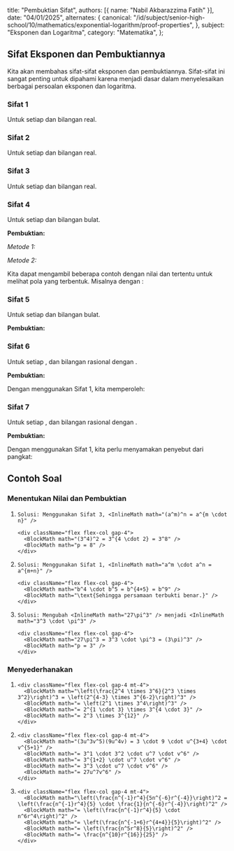   title: "Pembuktian Sifat",
  authors: [{ name: "Nabil Akbarazzima Fatih" }],
  date: "04/01/2025",
  alternates: {
    canonical:
      "/id/subject/senior-high-school/10/mathematics/exponential-logarithm/proof-properties",
  },
  subject: "Eksponen dan Logaritma",
  category: "Matematika",
};

## Sifat Eksponen dan Pembuktiannya

Kita akan membahas sifat-sifat eksponen dan pembuktiannya. Sifat-sifat ini sangat penting untuk dipahami karena menjadi dasar dalam menyelesaikan berbagai persoalan eksponen dan logaritma.

### Sifat 1

<InlineMath math="a^m \cdot a^n = a^{m+n}" />

Untuk setiap <InlineMath math="a \neq 0" /> dan <InlineMath math="m, n" /> bilangan real.

### Sifat 2

<InlineMath math="\frac{a^m}{a^n} = a^{m-n}" />

Untuk setiap <InlineMath math="a \neq 0" /> dan <InlineMath math="m, n" /> bilangan real.

### Sifat 3

<InlineMath math="(a^m)^n = a^{m \cdot n}" />

Untuk setiap <InlineMath math="a \neq 0" /> dan <InlineMath math="m, n" /> bilangan real.

### Sifat 4

<InlineMath math="(ab)^m = a^m \cdot b^m" />

Untuk setiap <InlineMath math="a, b \neq 0" /> dan <InlineMath math="m" /> bilangan bulat.

**Pembuktian:**

_Metode 1:_

<div className="flex flex-col gap-4">
  <BlockMath math="(ab)^m = \underbrace{ab \times ab \times ab \times \ldots \times ab}_{m\text{ faktor}}" />
  <BlockMath math="(ab)^m = \underbrace{a \times a \times a \times \ldots \times a}_{m\text{ faktor}} \times \underbrace{b \times b \times b \times \ldots \times b}_{m\text{ faktor}}" />
  <BlockMath math="(ab)^m = a^m \times b^m" />
</div>

_Metode 2:_

Kita dapat mengambil beberapa contoh dengan nilai <InlineMath math="m, a" /> dan <InlineMath math="b" /> tertentu
untuk melihat pola yang terbentuk. Misalnya dengan <InlineMath math="m=2, a=3, b=4" />:

<div className="flex flex-col gap-4">
  <BlockMath math="(3 \cdot 4)^2 = 12^2 = 144" />
  <BlockMath math="3^2 \cdot 4^2 = 9 \cdot 16 = 144" />
</div>

### Sifat 5

<InlineMath math="\left(\frac{a}{b}\right)^m = \frac{a^m}{b^m}" />

Untuk setiap <InlineMath math="a \neq 0, b \neq 0" /> dan <InlineMath math="m" /> bilangan bulat.

**Pembuktian:**

<div className="flex flex-col gap-4">
  <BlockMath math="\left(\frac{a}{b}\right)^m = \underbrace{\frac{a}{b} \times \frac{a}{b} \times \frac{a}{b} \times \ldots \times \frac{a}{b}}_{m\text{ faktor}}" />
  <BlockMath math="\left(\frac{a}{b}\right)^m = \frac{\underbrace{a \times a \times a \times \ldots \times a}_{m\text{ faktor}}}{\underbrace{b \times b \times b \times \ldots \times b}_{m\text{ faktor}}}" />
  <BlockMath math="\left(\frac{a}{b}\right)^m = \frac{a^m}{b^m}" />
</div>

### Sifat 6

<InlineMath math="(a^{\frac{m}{n}})(a^{\frac{p}{n}}) = a^{\frac{m+p}{n}}" />

Untuk setiap <InlineMath math="a > 0" />, <InlineMath math="\frac{m}{n}" /> dan <InlineMath math="\frac{p}{n}" /> bilangan rasional dengan <InlineMath math="n \neq 0" />.

**Pembuktian:**

Dengan menggunakan Sifat 1, kita memperoleh:

<div className="flex flex-col gap-4">
  <BlockMath math="(a^{\frac{m}{n}})(a^{\frac{p}{n}}) = a^{\frac{m}{n} + \frac{p}{n}}" />
  <BlockMath math="(a^{\frac{m}{n}})(a^{\frac{p}{n}}) = a^{\frac{m+p}{n}}" />
</div>

### Sifat 7

<InlineMath math="(a^{\frac{m}{n}})(a^{\frac{p}{q}}) = a^{\frac{mq + pn}{nq}}" />

Untuk setiap <InlineMath math="a > 0" />, <InlineMath math="\frac{m}{n}" /> dan <InlineMath math="\frac{p}{q}" /> bilangan rasional dengan <InlineMath math="n, q \neq 0" />.

**Pembuktian:**

Dengan menggunakan Sifat 1, kita perlu menyamakan penyebut dari pangkat:

<div className="flex flex-col gap-4">
  <BlockMath math="(a^{\frac{m}{n}})(a^{\frac{p}{q}}) = a^{\frac{m}{n} + \frac{p}{q}}" />
  <BlockMath math="(a^{\frac{m}{n}})(a^{\frac{p}{q}}) = a^{\frac{mq}{nq} + \frac{pn}{nq}}" />
  <BlockMath math="(a^{\frac{m}{n}})(a^{\frac{p}{q}}) = a^{\frac{mq + pn}{nq}}" />
</div>

## Contoh Soal

### Menentukan Nilai dan Pembuktian

<ol className="list-decimal space-y-4 pl-5">
  <li className="pl-1 text-foreground/80 leading-relaxed">
    <InlineMath math="(3^4)^2 = 3^p" />

    Solusi: Menggunakan Sifat 3, <InlineMath math="(a^m)^n = a^{m \cdot n}" />

    <div className="flex flex-col gap-4">
      <BlockMath math="(3^4)^2 = 3^{4 \cdot 2} = 3^8" />
      <BlockMath math="p = 8" />
    </div>

  </li>

  <li className="pl-1 text-foreground/80 leading-relaxed">
    <InlineMath math="b^4 \cdot b^5 = b^9" />

    Solusi: Menggunakan Sifat 1, <InlineMath math="a^m \cdot a^n = a^{m+n}" />

    <div className="flex flex-col gap-4">
      <BlockMath math="b^4 \cdot b^5 = b^{4+5} = b^9" />
      <BlockMath math="\text{Sehingga persamaan terbukti benar.}" />
    </div>

  </li>

  <li className="pl-1 text-foreground/80 leading-relaxed">
    <InlineMath math="(3\pi)^p = 27\pi^3" />

    Solusi: Mengubah <InlineMath math="27\pi^3" /> menjadi <InlineMath math="3^3 \cdot \pi^3" />

    <div className="flex flex-col gap-4">
      <BlockMath math="27\pi^3 = 3^3 \cdot \pi^3 = (3\pi)^3" />
      <BlockMath math="p = 3" />
    </div>

  </li>
</ol>

### Menyederhanakan

<ol className="list-decimal space-y-4 pl-5">
  <li className="pl-1 text-foreground/80 leading-relaxed">
    <InlineMath math="\left(\frac{2^4 \times 3^6}{2^3 \times 3^2}\right)^3" />

    <div className="flex flex-col gap-4 mt-4">
      <BlockMath math="\left(\frac{2^4 \times 3^6}{2^3 \times 3^2}\right)^3 = \left(2^{4-3} \times 3^{6-2}\right)^3" />
      <BlockMath math="= \left(2^1 \times 3^4\right)^3" />
      <BlockMath math="= 2^{1 \cdot 3} \times 3^{4 \cdot 3}" />
      <BlockMath math="= 2^3 \times 3^{12}" />
    </div>

  </li>

  <li className="pl-1 text-foreground/80 leading-relaxed">
    <InlineMath math="(3u^3v^5)(9u^4v)" />

    <div className="flex flex-col gap-4 mt-4">
      <BlockMath math="(3u^3v^5)(9u^4v) = 3 \cdot 9 \cdot u^{3+4} \cdot v^{5+1}" />
      <BlockMath math="= 3^1 \cdot 3^2 \cdot u^7 \cdot v^6" />
      <BlockMath math="= 3^{1+2} \cdot u^7 \cdot v^6" />
      <BlockMath math="= 3^3 \cdot u^7 \cdot v^6" />
      <BlockMath math="= 27u^7v^6" />
    </div>

  </li>

  <li className="pl-1 text-foreground/80 leading-relaxed">
    <InlineMath math="\left(\frac{n^{-1}r^4}{5n^{-6}r^{-4}}\right)^2" />

    <div className="flex flex-col gap-4 mt-4">
      <BlockMath math="\left(\frac{n^{-1}r^4}{5n^{-6}r^{-4}}\right)^2 = \left(\frac{n^{-1}r^4}{5} \cdot \frac{1}{n^{-6}r^{-4}}\right)^2" />
      <BlockMath math="= \left(\frac{n^{-1}r^4}{5} \cdot n^6r^4\right)^2" />
      <BlockMath math="= \left(\frac{n^{-1+6}r^{4+4}}{5}\right)^2" />
      <BlockMath math="= \left(\frac{n^5r^8}{5}\right)^2" />
      <BlockMath math="= \frac{n^{10}r^{16}}{25}" />
    </div>

  </li>
</ol>
